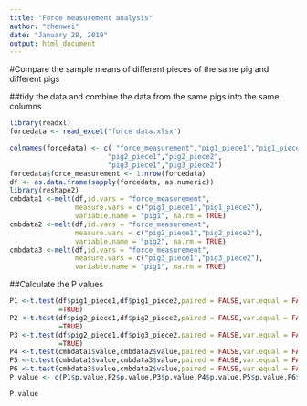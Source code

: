 ```yaml
---
title: "Force measurement analysis"
author: "zhenwei"
date: "January 28, 2019"
output: html_document
---
```

#Compare the sample means of different pieces of the same pig and different pigs

##tidy the data and combine the data from the same pigs into the same columns
```r
library(readxl)
forcedata <- read_excel("force data.xlsx")

colnames(forcedata) <- c( "force_measurement","pig1_piece1","pig1_piece2",
                        "pig2_piece1","pig2_piece2",
                        "pig3_piece1","pig3_piece2")
forcedata$force_measurement <- 1:nrow(forcedata)
df <- as.data.frame(sapply(forcedata, as.numeric))
library(reshape2)
cmbdata1 <-melt(df,id.vars = "force_measurement",
                measure.vars = c("pig1_piece1","pig1_piece2"), 
                variable.name = "pig1", na.rm = TRUE)
cmbdata2 <-melt(df,id.vars = "force_measurement",
                measure.vars = c("pig2_piece1","pig2_piece2"), 
                variable.name = "pig2", na.rm = TRUE)
cmbdata3 <-melt(df,id.vars = "force_measurement",
                measure.vars = c("pig3_piece1","pig3_piece2"), 
                variable.name = "pig1", na.rm = TRUE)
```
##Calculate the P values
```r
P1 <-t.test(df$pig1_piece1,df$pig1_piece2,paired = FALSE,var.equal = FALSE,na.rm
            =TRUE)
P2 <-t.test(df$pig2_piece1,df$pig2_piece2,paired = FALSE,var.equal = FALSE,na.rm 
            =TRUE)
P3 <-t.test(df$pig2_piece1,df$pig3_piece2,paired = FALSE,var.equal = FALSE,na.rm 
            =TRUE)
P4 <-t.test(cmbdata1$value,cmbdata2$value,paired = FALSE,var.equal = FALSE)
P5 <-t.test(cmbdata1$value,cmbdata3$value,paired = FALSE,var.equal = FALSE)
P6 <-t.test(cmbdata3$value,cmbdata2$value,paired = FALSE,var.equal = FALSE)
P.value <- c(P1$p.value,P2$p.value,P3$p.value,P4$p.value,P5$p.value,P6$p.value)

P.value
```